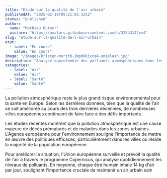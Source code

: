 ```yaml
---
title: "Étude sur la qualité de l'air urbain"
publishedAt: "2025-02-18T09:21:03.325Z"
status: "published"
author:
  name: "Mathieu Dutour"
  picture: "https://avatars.githubusercontent.com/u/3254314?v=4"
slug: "etude-sur-la-qualite-de-l-air-urbain"
etat:
  - label: "En cours"
    value: "En cours"
image: "/images/kristen-morith-IWpd8KixceA-unsplash.jpg"
description: "Analyse approfondie des polluants atmosphériques dans les grandes villes françaises et leurs effets sur la santé respiratoire."
categories:
  - label: "Air"
    value: "Air"
  - label: "Santé"
    value: "Santé"
---
```


La pollution atmosphérique reste le plus grand risque environnemental pour la santé en Europe. Selon les dernières données, bien que la qualité de l'air se soit améliorée au cours des trois dernières décennies, de nombreuses villes européennes continuent de faire face à des défis importants.

Les études récentes montrent que la pollution atmosphérique est une cause majeure de décès prématurés et de maladies dans les zones urbaines. L'Agence européenne pour l'environnement souligne l'importance de mettre en œuvre des politiques efficaces, particulièrement dans les villes où réside la majorité de la population européenne.

Pour améliorer la situation, l'Union européenne surveille et prévoit la qualité de l'air à travers le programme Copernicus, qui analyse quotidiennement les niveaux de polluants. En moyenne, chaque être humain inhale 14 kg d'air par jour, soulignant l'importance cruciale de maintenir un air urbain sain
